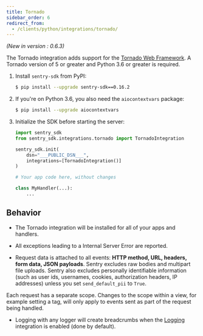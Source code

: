 ```yaml
---
title: Tornado
sidebar_order: 6
redirect_from:
  - /clients/python/integrations/tornado/
---
```


_(New in version : 0.6.3)_

The Tornado integration adds support for the [Tornado Web
Framework](https://www.tornadoweb.org/). A Tornado version of 5 or greater and
Python 3.6 or greater is required.

1. Install `sentry-sdk` from PyPI:

   ```bash
   $ pip install --upgrade sentry-sdk==0.16.2
   ```

2. If you're on Python 3.6, you also need the `aiocontextvars` package:

   ```bash
   $ pip install --upgrade aiocontextvars
   ```

3. Initialize the SDK before starting the server:

   ```python
   import sentry_sdk
   from sentry_sdk.integrations.tornado import TornadoIntegration

   sentry_sdk.init(
       dsn="___PUBLIC_DSN___",
       integrations=[TornadoIntegration()]
   )

   # Your app code here, without changes

   class MyHandler(...):
       ...
   ```

## Behavior

- The Tornado integration will be installed for all of your apps and handlers.

- All exceptions leading to a Internal Server Error are reported.

- Request data is attached to all events: **HTTP method, URL, headers, form data, JSON payloads**. Sentry excludes raw bodies and multipart file uploads. Sentry also excludes personally identifiable information (such as user ids, usernames, cookies, authorization headers, IP addresses) unless you set `send_default_pii` to `True`.

Each request has a separate scope. Changes to the scope within a view, for example setting a tag, will only apply to events sent as part of the request being handled.

- Logging with any logger will create breadcrumbs when
  the [Logging](/platforms/python/logging/)
  integration is enabled (done by default).
